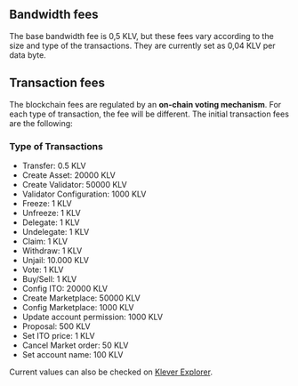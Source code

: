 ## Bandwidth fees

The base bandwidth fee is 0,5 KLV, but these fees vary according to the size and type of the transactions. They are currently set as 0,04 KLV per data byte.

## Transaction fees

The blockchain fees are regulated by an **on-chain voting mechanism**. For each type of transaction, the fee will be different. The initial transaction fees are the following:

### Type of Transactions

- Transfer: 0.5 KLV
- Create Asset: 20000 KLV
- Create Validator: 50000 KLV
- Validator Configuration: 1000 KLV
- Freeze: 1 KLV
- Unfreeze: 1 KLV
- Delegate: 1 KLV
- Undelegate: 1 KLV
- Claim: 1 KLV
- Withdraw: 1 KLV
- Unjail: 10.000 KLV
- Vote: 1 KLV
- Buy/Sell: 1 KLV
- Config ITO: 20000 KLV
- Create Marketplace: 50000 KLV
- Config Marketplace: 1000 KLV
- Update account permission: 1000 KLV
- Proposal: 500 KLV
- Set ITO price: 1 KLV
- Cancel Market order: 50 KLV
- Set account name: 100 KLV

Current values can also be checked on [Klever Explorer](https://kleverscan.org/proposals).



##

